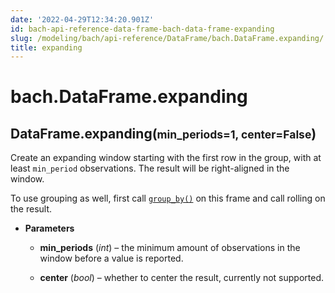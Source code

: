 ```yaml
---
date: '2022-04-29T12:34:20.901Z'
id: bach-api-reference-data-frame-bach-data-frame-expanding
slug: /modeling/bach/api-reference/DataFrame/bach.DataFrame.expanding/
title: expanding
---
```


# bach.DataFrame.expanding

<div class="method">
<h2 class="signature-class"><span class="additional-name">DataFrame.</span><span class="name">expanding(</span><small class="parameter-list"><span class="parameter" id="min_periods">min_periods=1</span>, <span class="parameter" id="center">center=False</span></small>)</h2>


<div class="content">

Create an expanding window starting with the first row in the group, with at least `min_period`
observations. The result will be right-aligned in the window.

To use grouping as well, first call [`group_by()`](/docs/modeling/bach/api-reference/DataFrame/bach.DataFrame.group-by/#bach.DataFrame.group-by) on this frame and call rolling on the result.


* **Parameters**

    
    * **min_periods** (*int*) – the minimum amount of observations in the window before a value is reported.


    * **center** (*bool*) – whether to center the result, currently not supported.



</div>

</div>
